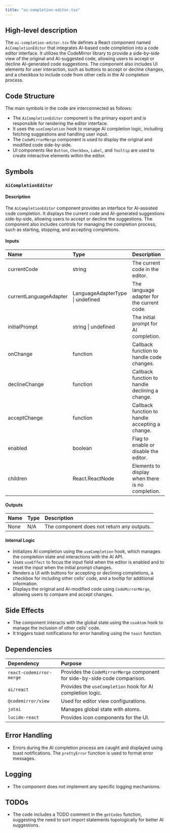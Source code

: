 ```yaml
---
title: "ai-completion-editor.tsx"
---
```


## High-level description

The `ai-completion-editor.tsx` file defines a React component named `AiCompletionEditor` that integrates AI-based code completion into a code editor interface. It utilizes the CodeMirror library to provide a side-by-side view of the original and AI-suggested code, allowing users to accept or decline AI-generated code suggestions. The component also includes UI elements for user interaction, such as buttons to accept or decline changes, and a checkbox to include code from other cells in the AI completion process.

## Code Structure

The main symbols in the code are interconnected as follows:
- The `AiCompletionEditor` component is the primary export and is responsible for rendering the editor interface.
- It uses the `useCompletion` hook to manage AI completion logic, including fetching suggestions and handling user input.
- The `CodeMirrorMerge` component is used to display the original and modified code side-by-side.
- UI components like `Button`, `Checkbox`, `Label`, and `Tooltip` are used to create interactive elements within the editor.

## Symbols

### `AiCompletionEditor`
#### Description
The `AiCompletionEditor` component provides an interface for AI-assisted code completion. It displays the current code and AI-generated suggestions side-by-side, allowing users to accept or decline the suggestions. The component also includes controls for managing the completion process, such as starting, stopping, and accepting completions.

#### Inputs
| Name | Type | Description |
|:-----|:-----|:------------|
| currentCode | string | The current code in the editor. |
| currentLanguageAdapter | LanguageAdapterType \| undefined | The language adapter for the current code. |
| initialPrompt | string \| undefined | The initial prompt for AI completion. |
| onChange | function | Callback function to handle code changes. |
| declineChange | function | Callback function to handle declining a change. |
| acceptChange | function | Callback function to handle accepting a change. |
| enabled | boolean | Flag to enable or disable the editor. |
| children | React.ReactNode | Elements to display when there is no completion. |

#### Outputs
| Name | Type | Description |
|:-----|:-----|:------------|
| None | N/A | The component does not return any outputs. |

#### Internal Logic
- Initializes AI completion using the `useCompletion` hook, which manages the completion state and interactions with the AI API.
- Uses `useEffect` to focus the input field when the editor is enabled and to reset the input when the initial prompt changes.
- Renders a UI with buttons for accepting or declining completions, a checkbox for including other cells' code, and a tooltip for additional information.
- Displays the original and AI-modified code using `CodeMirrorMerge`, allowing users to compare and accept changes.

## Side Effects
- The component interacts with the global state using the `useAtom` hook to manage the inclusion of other cells' code.
- It triggers toast notifications for error handling using the `toast` function.

## Dependencies
| Dependency | Purpose |
|:-----------|:--------|
| `react-codemirror-merge` | Provides the `CodeMirrorMerge` component for side-by-side code comparison. |
| `ai/react` | Provides the `useCompletion` hook for AI completion logic. |
| `@codemirror/view` | Used for editor view configurations. |
| `jotai` | Manages global state with atoms. |
| `lucide-react` | Provides icon components for the UI. |

## Error Handling
- Errors during the AI completion process are caught and displayed using toast notifications. The `prettyError` function is used to format error messages.

## Logging
- The component does not implement any specific logging mechanisms.

## TODOs
- The code includes a TODO comment in the `getCodes` function, suggesting the need to sort import statements topologically for better AI suggestions.